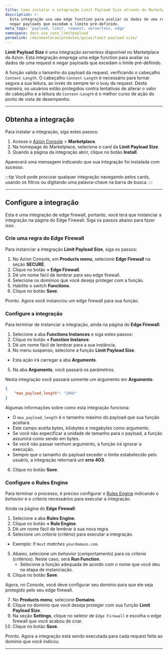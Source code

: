 ```yaml
---
title: Como instalar a integração Limit Payload Size através do Marketplace da Azion
description: >-
  Esta integração usa uma edge function para avaliar os dados de uma request e
  negar payloads que excedam o limite pré-definido.
meta_tags: 'payload, limit, request, serverless, edge'
namespace: docs_use_case_limitpayload
permalink: /documentacao/produtos/guias/limit-payload-size/
---
```



**Limit Payload Size** é uma integração *serverless* disponível no Marketplace da Azion. Esta integração emprega uma edge function para avaliar os dados de uma request e negar payloads que excedam o limite pré-definido.

A função valida o tamanho do payload da request, verificando o cabeçalho `Content-Length`. O cabeçalho `Content-Length` é necessário para tornar segura a sua leitura, ao invés de sempre ler o `body` da request. Desta maneira, os usuários estão protegidos contra tentativas de alterar o valor do cabeçalho e a leitura do `Content-Length` é o melhor curso de ação do ponto de vista de desempenho.

---

## Obtenha a integração

Para instalar a integração, siga estes passos:

1. Acesse o [Azion Console](/pt-br/documentacao/produtos/guias/como-acessar-o-azion-console/) > **Marketplace**.
2. Na homepage do Marketplace, selecione o card da **Limit Payload Size**.
3. Quando a página da integração abrir, clique no botão **Install**.

Aparecerá uma mensagem indicando que sua integração foi instalada com sucesso.


:::tip
Você pode procurar qualquer integração navegando pelos cards, usando os filtros ou digitando uma palavra-chave na barra de busca.
:::

---

## Configure a integração

Esta é uma integração de edge firewall, portanto, você terá que instanciar a integração na página do Edge Firewall. Siga os passos abaixo para fazer isso.

### Crie uma regra do Edge Firewall

Para instanciar a integração **Limit Payload Size**, siga os passos:

1. No Azion Console, em **Products menu**, selecione **Edge Firewall** na seção **SECURE**.
2. Clique no botão **+ Edge Firewall**.
3. Dê um nome fácil de lembrar para seu edge firewall.
4. Selecione os domínios que você deseja proteger com a função.
5. Habilite o switch **Functions**.
6. Clique no botão **Save**.

Pronto. Agora você instanciou um edge firewall para sua função.

### Configure a integração

Para terminar de instanciar a integração, ainda na página do **Edge Firewall**:

1. Selecione a aba **Functions Instances** e siga estes passos:
2. Clique no botão **+ Function Instance**.
3. Dê um nome fácil de lembrar para a sua instância.
4. No menu suspenso, selecione a função **Limit Payload Size**.
  - Esta ação irá carregar a aba **Arguments**.
5. Na aba **Arguments**, você passará os parámetros.

Nesta integração você passará somente um argumento em **Arguments**:

```json
{
    "max_payload_length": "10kb"
}
```

Algumas informações sobre como esta integração funciona:

- O `max_payload_length` é o tamanho máximo do payload que sua função aceitará. 
- Este campo aceita bytes, kilobytes e megabytes como argumento. 
- Se você não especificar a unidade de tamanho para o payload, a função assumirá como sendo em bytes.
- Se você não passar nenhum argumento, a função irá ignorar a execução. 
- Sempre que o tamanho do payload exceder o limite estabelecido pelo usuário, a integração retornará um **erro 403**.

6. Clique no botão **Save**.

### Configure o Rules Engine

Para terminar o processo, é preciso configurar o [Rules Engine](/pt-br/documentacao/produtos/build/edge-application/rules-engine/) indicando o *behavior* e o *criteria* necessários para executar a integração.

Ainda na página do **Edge Firewall**:

1. Selecione a aba **Rules Engine**.
2. Clique no botão **+ Rule Engine**.
3. Dê um nome fácil de lembrar à sua nova regra.
4. Selecione um *criteria* (critério) para executar a integração.
  - Exemplo: if `Host` *matches* `yourdomain.com`.
5. Abaixo, selecione um *behavior* (comportamento) para os *criteria* (critérios). Neste caso, será **Run Function**.
   - Selecione a função adequada de acordo com o nome que você deu na etapa de instanciação.
6. Clique no botão **Save**.

Agora, no Console, você deve configurar seu domínio para que ele seja protegido pelo seu edge firewall.

7. No **Products menu**, selecione **Domains**.
8. Clique no domínio que você deseja proteger com sua função **Limit Payload Size**.
9. Na seção **Settings**, clique no seletor de `Edge Firewall` e escolha o edge firewall que você acabou de criar.
10. Clique no botão **Save**.

Pronto. Agora a integração está sendo executada para cada request feita ao domínio que você indicou.

---
